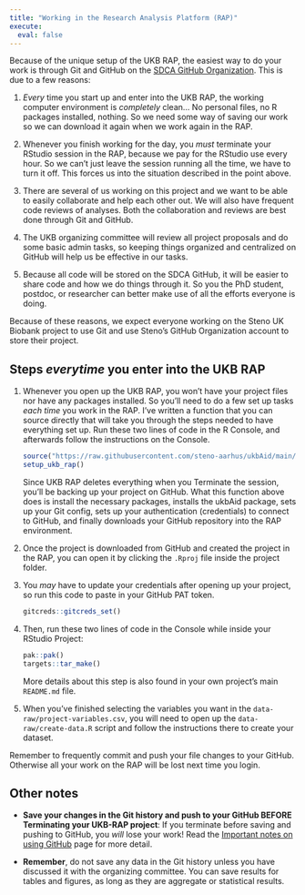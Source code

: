 ```yaml
---
title: "Working in the Research Analysis Platform (RAP)"
execute: 
  eval: false
---
```


Because of the unique setup of the UKB RAP, the easiest way to do your
work is through Git and GitHub on the [SDCA GitHub
Organization](https://github.com/steno-aarhus/). This is due to a few
reasons:

1.  *Every* time you start up and enter into the UKB RAP, the working
    computer environment is *completely* clean... No personal files, no
    R packages installed, nothing. So we need some way of saving our
    work so we can download it again when we work again in the RAP.

2.  Whenever you finish working for the day, you *must* terminate your
    RStudio session in the RAP, because we pay for the RStudio use every
    hour. So we can't just leave the session running all the time, we
    have to turn it off. This forces us into the situation described in
    the point above.

3.  There are several of us working on this project and we want to be
    able to easily collaborate and help each other out. We will also
    have frequent code reviews of analyses. Both the collaboration and
    reviews are best done through Git and GitHub.

4.  The UKB organizing committee will review all project proposals and
    do some basic admin tasks, so keeping things organized and
    centralized on GitHub will help us be effective in our tasks.

5.  Because all code will be stored on the SDCA GitHub, it will be
    easier to share code and how we do things through it. So you the PhD
    student, postdoc, or researcher can better make use of all the
    efforts everyone is doing.

Because of these reasons, we expect everyone working on the Steno UK
Biobank project to use Git and use Steno's GitHub Organization account
to store their project.

## Steps *everytime* you enter into the UKB RAP

1.  Whenever you open up the UKB RAP, you won't have your project files
    nor have any packages installed. So you'll need to do a few set up
    tasks *each time* you work in the RAP. I've written a function that
    you can source directly that will take you through the steps needed
    to have everything set up. Run these two lines of code in the R
    Console, and afterwards follow the instructions on the Console.

    ```r
    source("https://raw.githubusercontent.com/steno-aarhus/ukbAid/main/R/setup-ukb-rap.R")
    setup_ukb_rap()
    ```

    ::: callout-note
    Since UKB RAP deletes everything when you Terminate the session,
    you'll be backing up your project on GitHub. What this function
    above does is install the necessary packages, installs the ukbAid
    package, sets up your Git config, sets up your authentication
    (credentials) to connect to GitHub, and finally downloads your
    GitHub repository into the RAP environment.
    :::

2.  Once the project is downloaded from GitHub and created the project
    in the RAP, you can open it by clicking the `.Rproj` file inside the
    project folder.

3.  You *may* have to update your credentials after opening up your
    project, so run this code to paste in your GitHub PAT token.

    ```r
    gitcreds::gitcreds_set()
    ```

4.  Then, run these two lines of code in the Console while inside your
    RStudio Project:

    ```r
    pak::pak()
    targets::tar_make()
    ```

    More details about this step is also found in your own project's
    main `README.md` file.

5.  When you've finished selecting the variables you want in the
    `data-raw/project-variables.csv`, you will need to open up the
    `data-raw/create-data.R` script and follow the instructions there to
    create your dataset.

Remember to frequently commit and push your file changes to your GitHub.
Otherwise all your work on the RAP will be lost next time you login.

## Other notes

-   **Save your changes in the Git history and push to your GitHub
    BEFORE Terminating your UKB-RAP project**: If you terminate before
    saving and pushing to GitHub, you *will* lose your work! Read the
    [Important notes on using GitHub](important-notes.qmd) page for more
    detail.

-   **Remember**, do not save any data in the Git history unless you
    have discussed it with the organizing committee. You can save
    results for tables and figures, as long as they are aggregate or
    statistical results.

